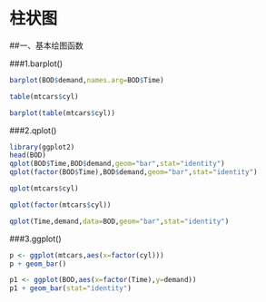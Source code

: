 # 柱状图

##一、基本绘图函数

###1.barplot()

```r
barplot(BOD$demand,names.arg=BOD$Time)

table(mtcars$cyl)

barplot(table(mtcars$cyl))
```

###2.qplot()

```r
library(ggplot2)
head(BOD)
qplot(BOD$Time,BOD$demand,geom="bar",stat="identity")
qplot(factor(BOD$Time),BOD$demand,geom="bar",stat="identity")

qplot(mtcars$cyl)

qplot(factor(mtcars$cyl))

qplot(Time,demand,data=BOD,geom="bar",stat="identity")
```


###3.ggplot()

```r
p <- ggplot(mtcars,aes(x=factor(cyl)))
p + geom_bar()

p1 <- ggplot(BOD,aes(x=factor(Time),y=demand))
p1 + geom_bar(stat="identity")
```

